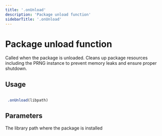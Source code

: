 ```yaml
---
title: '.onUnload'
description: 'Package unload function'
sidebarTitle: '.onUnload'
---
```


# Package unload function


 Called when the package is unloaded. Cleans up package resources including
 the PRNG instance to prevent memory leaks and ensure proper shutdown.


## Usage

```r

 .onUnload(libpath)

```

## Parameters

<ParamField body="libpath" type="any">
  The library path where the package is installed
</ParamField>

